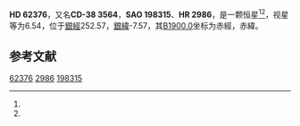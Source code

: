 {{Starbox begin
| name = HD 62376
}}
{{Starbox observe
| epoch = [[J2000.0|J2000.0]]
| constell = {{星座名待查}}<ref name=SIMBAD>{{cite web
 | url=http://simbad.u-strasbg.fr/simbad/sim-id?Ident=HR+2986
 | title=Pulsating variable Star
 | publisher=Centre de Données astronomiques de Strasbourg
 | work=SIMBAD
 | accessdate=2012-07-13
 | archive-date=2016-03-16
 | archive-url=https://web.archive.org/web/20160316192458/http://simbad.u-strasbg.fr/simbad/sim-id?Ident=HR+2986
 | dead-url=no
 }}</ref><ref name=DATA>{{cite web
 | url=http://vizier.u-strasbg.fr/viz-bin/VizieR-5?-out.add=.&-source=5050&-corr=PK=HR&-out.max=9999&HR=2986
 | title=VizieR Detailed Page
 | accessdate=2012-07-13
 | archive-date=2016-03-05
 | archive-url=https://web.archive.org/web/20160305102330/http://vizier.u-strasbg.fr/viz-bin/VizieR-5?-out.add=.&-source=5050&-corr=PK=HR&-out.max=9999&HR=2986
 | dead-url=no
 }}</ref>
| 星官 = 
| ra = {{RA|7|41|58}}<ref name=SIMBAD /><ref name=DATA />
| dec = {{DEC|-38|31|44}}<ref name=SIMBAD /><ref name=DATA />
| appmag_v = 6.54<ref name=SIMBAD /><ref name=DATA />
}}
{{Starbox character
| class = B7V<ref name=SIMBAD /><ref name=DATA />
| b-v = -0.09<ref name=SIMBAD /><ref name=DATA />
| u-b = -0.4?<ref name=SIMBAD /><ref name=DATA />
| r-i = <ref name=SIMBAD /><ref name=DATA />
| variable = 
}}
{{Starbox astrometry
| radial_v = -0.4
| prop_mo_ra = 8
| parallax = 
| p_error = 
}}
{{Starbox catalog
| names =CD-38 3564，[[SAO星表|SAO]] 198315，[[HD星表|HD]] 62376，[[HR星表|HR]] 2986}}
{{Starbox reference |Simbad=HR+2986}}
{{Starbox end}}

'''HD 62376'''，又名'''CD-38 3564'''，'''SAO 198315'''、'''HR 2986'''，是一颗恒星<ref name=SIMBAD /><ref name=DATA />，视星等为6.54，位于[[銀道座標系|銀經]]252.57，[[銀道座標系|銀緯]]-7.57，其[[B1900.0|B1900.0]]坐标为赤經{{RA|7|38|26.8}}，赤緯{{DEC|-38|-7.57|35}}。

== 参考文献 ==
{{reflist}}

{{star-stub}}

[[Category:HD和HDE天體|62376]]
[[Category:HR天體|2986]]
[[Category:SAO天體|198315]]